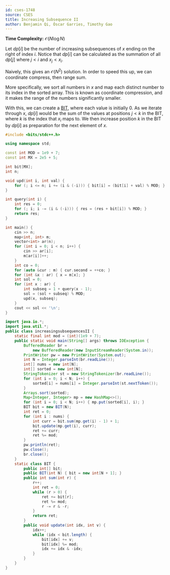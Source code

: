```yaml
---
id: cses-1748
source: CSES
title: Increasing Subsequence II
author: Benjamin Qi, Óscar Garries, Timothy Gao
---
```


**Time Complexity:** $\mathcal{O}(N\log N)$

Let $dp[i]$ be the number of increasing subsequences of $x$ ending on the right
of index $i$. Notice that $dp[i]$ can be calculated as the summation of all
$dp[j]$ where $j < i$ and $x_j < x_i$.

Naively, this gives an $\mathcal O(N^2)$ solution. In order to speed this up, we
can coordinate compress, then range sum.

More specifically, we sort all numbers in $x$ and map each distinct number to
its index in the sorted array. This is known as coordinate compression, and it
makes the range of the numbers significantly smaller.

With this, we can create a [BIT](/gold/PURS), where each
value is initially 0. As we iterate through $x$, $dp[i]$ would be the sum of the
values at positions $j<k$ in the BIT, where $k$ is the index that $x_i$ maps to.
We then increase position $k$ in the BIT by $dp[i]$ as preparation for the next
element of $x$.

<LanguageSection>

<CPPSection>

```cpp
#include <bits/stdc++.h>

using namespace std;

const int MOD = 1e9 + 7;
const int MX = 2e5 + 5;

int bit[MX];
int n;

void upd(int i, int val) {
	for (; i <= n; i += (i & (-i))) { bit[i] = (bit[i] + val) % MOD; }
}

int query(int i) {
	int res = 0;
	for (; i; i -= (i & (-i))) { res = (res + bit[i]) % MOD; }
	return res;
}

int main() {
	cin >> n;
	map<int, int> m;
	vector<int> ar(n);
	for (int i = 0; i < n; i++) {
		cin >> ar[i];
		m[ar[i]]++;
	}
	int co = 0;
	for (auto &cur : m) { cur.second = ++co; }
	for (int &x : ar) { x = m[x]; }
	int sol = 0;
	for (int x : ar) {
		int subseq = 1 + query(x - 1);
		sol = (sol + subseq) % MOD;
		upd(x, subseq);
	}
	cout << sol << '\n';
}
```

</CPPSection>

<JavaSection>

```java
import java.io.*;
import java.util.*;
public class increasingsubsequencesII {
	static final int mod = (int)(1e9 + 7);
	public static void main(String[] args) throws IOException {
		BufferedReader br =
		    new BufferedReader(new InputStreamReader(System.in));
		PrintWriter pw = new PrintWriter(System.out);
		int N = Integer.parseInt(br.readLine());
		int[] nums = new int[N];
		int[] sorted = new int[N];
		StringTokenizer st = new StringTokenizer(br.readLine());
		for (int i = 0; i < N; i++) {
			sorted[i] = nums[i] = Integer.parseInt(st.nextToken());
		}
		Arrays.sort(sorted);
		Map<Integer, Integer> mp = new HashMap<>();
		for (int i = 0; i < N; i++) { mp.put(sorted[i], i); }
		BIT bit = new BIT(N);
		int ret = 0;
		for (int i : nums) {
			int curr = bit.sum(mp.get(i) - 1) + 1;
			bit.update(mp.get(i), curr);
			ret += curr;
			ret %= mod;
		}
		pw.println(ret);
		pw.close();
		br.close();
	}
	static class BIT {
		public int[] bit;
		public BIT(int N) { bit = new int[N + 1]; }
		public int sum(int r) {
			r++;
			int ret = 0;
			while (r > 0) {
				ret += bit[r];
				ret %= mod;
				r -= r & -r;
			}
			return ret;
		}
		public void update(int idx, int v) {
			idx++;
			while (idx < bit.length) {
				bit[idx] += v;
				bit[idx] %= mod;
				idx += idx & -idx;
			}
		}
	}
}
```

</JavaSection>
</LanguageSection>
